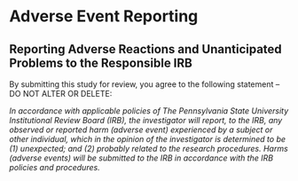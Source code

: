 # Adverse Event Reporting

## Reporting Adverse Reactions and Unanticipated Problems to the Responsible IRB

::: {.instr_box}

By submitting this study for review, you agree to the following
statement -- DO NOT ALTER OR DELETE:

*In accordance with applicable policies of The Pennsylvania State University Institutional Review Board (IRB), the investigator will report, to the IRB, any observed or reported harm (adverse event) experienced by a subject or other individual, which in the opinion of the investigator is determined to be (1) unexpected; and (2) probably related to the research procedures. Harms (adverse events) will be submitted to the IRB in accordance with the IRB policies and procedures.*

:::

